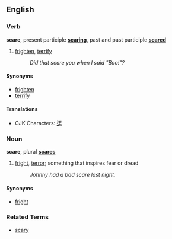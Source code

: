 ==English==
===Verb===
'''scare''', present participle '''[[scaring]]''', past and past participle '''[[scared]]'''

# [[frighten]], [[terrify]]
#: ''Did that scare you when I said "Boo!"?''

====Synonyms====
*[[frighten]]
*[[terrify]]

====Translations====
*CJK Characters: [[迋]]

===Noun===
'''scare''', plural '''[[scares]]'''

# [[fright]], [[terror]]; something that inspires fear or dread
#: ''Johnny had a bad scare last night.''

====Synonyms====
*[[fright]]

===Related Terms===
*[[scary]]